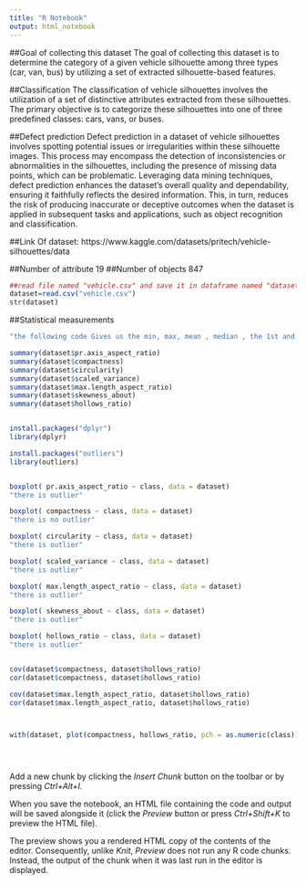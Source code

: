 ---
title: "R Notebook"
output: html_notebook
---

##Goal of collecting this dataset
The goal of collecting this dataset is to determine the category of a given vehicle silhouette among three types (car, van, bus) by utilizing a set of extracted silhouette-based features.

##Classification
The classification of vehicle silhouettes involves the utilization of a set of distinctive attributes extracted from these silhouettes. The primary objective is to categorize these silhouettes into one of three predefined classes: cars, vans, or buses.

##Defect prediction
Defect prediction in a dataset of vehicle silhouettes involves spotting potential issues or irregularities within these silhouette images. This process may encompass the detection of inconsistencies or abnormalities in the silhouettes, including the presence of missing data points, which can be problematic. Leveraging data mining techniques, defect prediction enhances the dataset's overall quality and dependability, ensuring it faithfully reflects the desired information. This, in turn, reduces the risk of producing inaccurate or deceptive outcomes when the dataset is applied in subsequent tasks and applications, such as object recognition and classification.

##Link Of dataset:
https://www.kaggle.com/datasets/pritech/vehicle-silhouettes/data

##Number of attribute
19
##Number of objects
847
```{r}

##read file named "vehicle.csv" and save it in dataframe named "dataset"
dataset=read.csv("vehicle.csv")
str(dataset)

```





##Statistical measurements
```{r}
"the following code Gives us the min, max, mean , median , the 1st and 3ed quarter."

summary(dataset$pr.axis_aspect_ratio)
summary(dataset$compactness)
summary(dataset$circularity)
summary(dataset$scaled_variance)
summary(dataset$max.length_aspect_ratio)
summary(dataset$skewness_about)
summary(dataset$hollows_ratio)


install.packages("dplyr")
library(dplyr)

install.packages("outliers")
library(outliers)


boxplot( pr.axis_aspect_ratio ~ class, data = dataset)
"there is outlier"

boxplot( compactness ~ class, data = dataset)
"there is no outlier"

boxplot( circularity ~ class, data = dataset)
"there is outlier"

boxplot( scaled_variance ~ class, data = dataset)
"there is outlier"

boxplot( max.length_aspect_ratio ~ class, data = dataset)
"there is outlier"

boxplot( skewness_about ~ class, data = dataset)
"there is outlier"

boxplot( hollows_ratio ~ class, data = dataset)
"there is outlier"


cov(dataset$compactness, dataset$hollows_ratio) 
cor(dataset$compactness, dataset$hollows_ratio) 

cov(dataset$max.length_aspect_ratio, dataset$hollows_ratio) 
cor(dataset$max.length_aspect_ratio, dataset$hollows_ratio)



with(dataset, plot(compactness, hollows_ratio, pch = as.numeric(class)))





```

Add a new chunk by clicking the *Insert Chunk* button on the toolbar or by pressing *Ctrl+Alt+I*.

When you save the notebook, an HTML file containing the code and output will be saved alongside it (click the *Preview* button or press *Ctrl+Shift+K* to preview the HTML file).

The preview shows you a rendered HTML copy of the contents of the editor. Consequently, unlike *Knit*, *Preview* does not run any R code chunks. Instead, the output of the chunk when it was last run in the editor is displayed.

